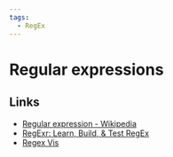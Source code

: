 ```yaml
---
tags:
  - RegEx
---
```


# Regular expressions

## Links

- [Regular expression - Wikipedia](https://en.wikipedia.org/wiki/Regular_expression)
- [RegExr: Learn, Build, & Test RegEx](https://regexr.com/)
- [Regex Vis](https://regex-vis.com/)
